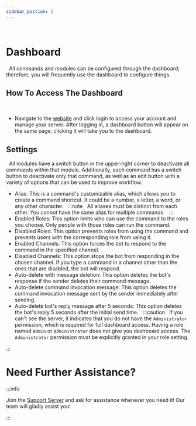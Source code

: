 ```yaml
---
sidebar_postion: 2
---
```

 
# Dashboard
 
All commands and modules can be configured through the dashboard; therefore, you will frequently use the dashboard to configure things.
 
## How To Access The Dashboard
 
- Navigate to the [website](https://probot.io/) and click login to access your account and manage your server.
After logging in, a dashboard button will appear on the same page; clicking it will take you to the dashboard.
 
## Settings
 
All modules have a switch button in the upper-right corner to deactivate all commands within that module. Additionally, each command has a switch button to deactivate only that command, as well as an edit button with a variety of options that can be used to improve workflow.
 
- Alias: This is a command's customizable alias, which allows you to create a command shortcut. It could be a number, a letter, a word, or any other character.
 
:::note
 
All aliases must be distinct from each other. You cannot have the same alias for multiple commands.
 
:::
 
- Enabled Roles: This option limits who can use the command to the roles you choose. Only people with those roles can run the command.
 
- Disabled Roles: This option prevents roles from using the command and prevents users with the corresponding role from using it.
 
- Enabled Channels: This option forces the bot to respond to the command in the specified channel.
 
- Disabled Channels: This option stops the bot from responding in the chosen channel. If you type a command in a channel other than the ones that are disabled, the bot will respond.
 
- Auto-delete with message deletion: This option deletes the bot's response if the sender deletes their command message.
 
- Auto-delete command invocation message: This option deletes the command invocation message sent by the sender immediately after sending.
 
- Auto-delete bot's reply message after 5 seconds: This option deletes the bot's reply 5 seconds after the initial send time.
 
:::caution
 
If you can't see the server, it indicates that you do not have the `Administrator` permission, which is required for full dashboard access.
Having a role named `Admin` or `Administrator` does not give you dashboard access. The `Administrator` permission must be explicitly granted in your role setting.

:::
 
# Need Further Assistance?

:::info

Join the [Support Server](https://discord.gg/probot) and ask for assistance whenever you need it! Our team will gladly assist you!

:::  
